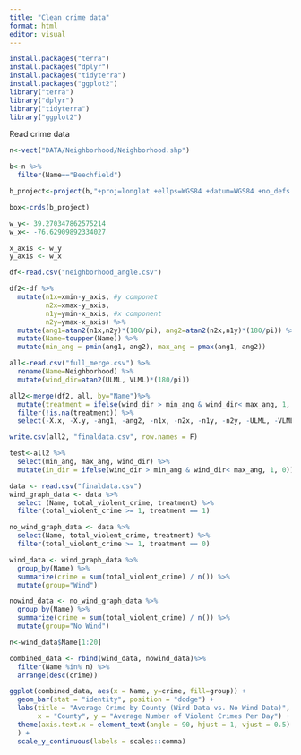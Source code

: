 ```yaml
---
title: "Clean crime data"
format: html
editor: visual
---
```


```r
install.packages("terra")
install.packages("dplyr")
install.packages("tidyterra")
install.packages("ggplot2")
library("terra")
library("dplyr")
library("tidyterra")
library("ggplot2")
```

Read crime data

```r
n<-vect("DATA/Neighborhood/Neighborhood.shp")

b<-n %>%
  filter(Name=="Beechfield")

b_project<-project(b,"+proj=longlat +ellps=WGS84 +datum=WGS84 +no_defs ")

box<-crds(b_project)
```

```r
w_y<- 39.270347862575214
w_x<- -76.62909892334027

x_axis <- w_y
y_axis <- w_x
```

```r
df<-read.csv("neighborhood_angle.csv")

df2<-df %>%
  mutate(n1x=xmin-y_axis, #y componet
         n2x=xmax-y_axis, 
         n1y=ymin-x_axis, #x component
         n2y=ymax-x_axis) %>%
  mutate(ang1=atan2(n1x,n2y)*(180/pi), ang2=atan2(n2x,n1y)*(180/pi)) %>%
  mutate(Name=toupper(Name)) %>%
  mutate(min_ang = pmin(ang1, ang2), max_ang = pmax(ang1, ang2))

```

```r
all<-read.csv("full_merge.csv") %>%
  rename(Name=Neighborhood) %>%
  mutate(wind_dir=atan2(ULML, VLML)*(180/pi))

all2<-merge(df2, all, by="Name")%>%
  mutate(treatment = ifelse(wind_dir > min_ang & wind_dir< max_ang, 1, 0)) %>%
  filter(!is.na(treatment)) %>%
  select(-X.x, -X.y, -ang1, -ang2, -n1x, -n2x, -n1y, -n2y, -ULML, -VLML)

write.csv(all2, "finaldata.csv", row.names = F)

```

```r
test<-all2 %>%
  select(min_ang, max_ang, wind_dir) %>%
  mutate(in_dir = ifelse(wind_dir > min_ang & wind_dir< max_ang, 1, 0))
```

```r
data <- read.csv("finaldata.csv")
wind_graph_data <- data %>%
  select (Name, total_violent_crime, treatment) %>%
  filter(total_violent_crime >= 1, treatment == 1)

no_wind_graph_data <- data %>%
  select(Name, total_violent_crime, treatment) %>%
  filter(total_violent_crime >= 1, treatment == 0)
```

```r
wind_data <- wind_graph_data %>%
  group_by(Name) %>%
  summarize(crime = sum(total_violent_crime) / n()) %>%
  mutate(group="Wind")

nowind_data <- no_wind_graph_data %>%
  group_by(Name) %>%
  summarize(crime = sum(total_violent_crime) / n()) %>%
  mutate(group="No Wind")

n<-wind_data$Name[1:20]
```

```r
combined_data <- rbind(wind_data, nowind_data)%>%
  filter(Name %in% n) %>%
  arrange(desc(crime))

ggplot(combined_data, aes(x = Name, y=crime, fill=group)) +
  geom_bar(stat = "identity", position = "dodge") +
  labs(title = "Average Crime by County (Wind Data vs. No Wind Data)",
       x = "County", y = "Average Number of Violent Crimes Per Day") +
  theme(axis.text.x = element_text(angle = 90, hjust = 1, vjust = 0.5)
  ) +
  scale_y_continuous(labels = scales::comma)
```
